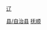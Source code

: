 [[Category:抚顺区县|县/自治县]]
[[Category:辽宁省民族自治县|抚顺]]
[[category:中国满族自治县|辽]]

{{catmore|新宾满族自治县|辽宁省新宾满族自治县}}